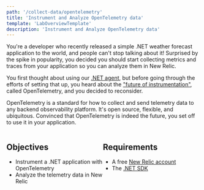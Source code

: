 ```yaml
---
path: '/collect-data/opentelemetry'
title: 'Instrument and Analyze OpenTelemetry data'
template: 'LabOverviewTemplate'
description: 'Instrument and Analyze OpenTelemetry data'
---
```


<Intro>

You're a developer who recently released a simple .NET weather forecast application to the world, and people can't stop talking about it! Surprised by the spike in popularity, you decided you should start collecting metrics and traces from your application so you can analyze them in New Relic.

You first thought about using our [.NET agent](https://docs.newrelic.com/docs/apm/agents/net-agent/), but before going through the efforts of setting that up, you heard about the ["future of instrumentation"](https://newrelic.com/blog/best-practices/what-is-opentelemetry), called OpenTelemetry, and you decided to reconsider.

OpenTelemetry is a standard for how to collect and send telemetry data to any backend observability platform. It's open source, flexible, and ubiquitous. Convinced that OpenTelemetry is indeed the future, you set off to use it in your application.

</Intro>

<div style="display: flex;">

<div style="flex: 1;">

## Objectives

- Instrument a .NET application with OpenTelemetry
- Analyze the telemetry data in New Relic

</div>

<div style="flex: 1;">

## Requirements

- A free [New Relic account](https://newrelic.com/signup?utm_source=developer-site)
- The [.NET SDK](https://dotnet.microsoft.com/download)

</div>

</div>

<br />
